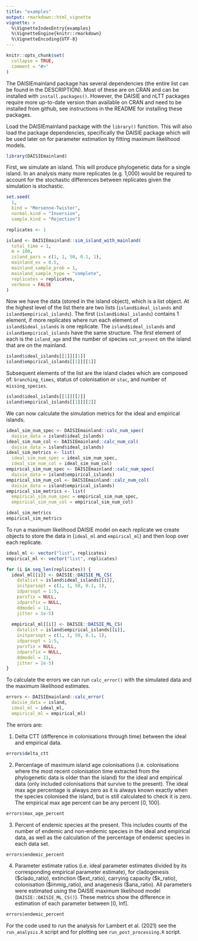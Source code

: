```yaml
---
title: "examples"
output: rmarkdown::html_vignette
vignette: >
  %\VignetteIndexEntry{examples}
  %\VignetteEngine{knitr::rmarkdown}
  %\VignetteEncoding{UTF-8}
---
```


```r
knitr::opts_chunk$set(
  collapse = TRUE,
  comment = "#>"
)
```

The DAISIEmainland package has several dependencies (the entire list can be
found in the DESCRIPTION). Most of these are on CRAN and can be installed with
`install.packages()`. However, the DAISIE and nLTT packages require more
up-to-date version than available on CRAN and need to be installed from github,
see instructions in the README for installing these packages. 

Load the DAISIEmainland package with the `library()` function. This will also
load the package dependencies, specifically the DAISIE package which will be
used later on for parameter estimation by fitting maximum likelihood models.

```r
library(DAISIEmainland)
```

First, we simulate an island. This will produce phylogenetic data for a single
island. In an analysis many more replicates (e.g. 1,000) would be required to 
account for the stochastic differences between replicates given the simulation
is stochastic. 

```r
set.seed(
  1,
  kind = "Mersenne-Twister",
  normal.kind = "Inversion",
  sample.kind = "Rejection")

replicates <- 1

island <- DAISIEmainland::sim_island_with_mainland(
  total_time = 1,
  m = 100,
  island_pars = c(1, 1, 50, 0.1, 1),
  mainland_ex = 0.5,
  mainland_sample_prob = 1,
  mainland_sample_type = "complete",
  replicates = replicates,
  verbose = FALSE
)
```

Now we have the data (stored in the island object), which is a list object.
At the highest level of the list there are two lists (`island$ideal_islands` and
`island$empirical_islands`). The first (`island$ideal_islands`) contains 1
element, if more replicates where run each element of `island$ideal_islands` 
is one replicate. The `island$ideal_islands` and `island$empirical_islands` 
have the same structure. The first element of each is the `island_age` and the 
number of species `not_present` on the island that are on the mainland.

```r
island$ideal_islands[[1]][[1]]
island$empirical_islands[[1]][[1]]
```

Subsequent elements of the list are the island clades which are composed of:
`branching_times`, status of colonisation or `stac`, and number of
`missing_species`.

```r
island$ideal_islands[[1]][[2]]
island$empirical_islands[[1]][[2]]
```

We can now calculate the simulation metrics for the ideal and empirical islands.

```r
ideal_sim_num_spec <- DAISIEmainland::calc_num_spec(
  daisie_data = island$ideal_islands)
ideal_sim_num_col <- DAISIEmainland::calc_num_col(
  daisie_data = island$ideal_islands)
ideal_sim_metrics <- list(
  ideal_sim_num_spec = ideal_sim_num_spec,
  ideal_sim_num_col = ideal_sim_num_col)
empirical_sim_num_spec <- DAISIEmainland::calc_num_spec(
  daisie_data = island$empirical_islands)
empirical_sim_num_col <- DAISIEmainland::calc_num_col(
  daisie_data = island$empirical_islands)
empirical_sim_metrics <- list(
  empirical_sim_num_spec = empirical_sim_num_spec,
  empirical_sim_num_col = empirical_sim_num_col)

ideal_sim_metrics
empirical_sim_metrics
```
  
To run a maximum likelihood DAISIE model on each replicate we create objects to
store the data in (`ideal_ml` and `empirical_ml`) and then loop over each
replicate.

```r
ideal_ml <- vector("list", replicates)
empirical_ml <- vector("list", replicates)

for (i in seq_len(replicates)) {
  ideal_ml[[i]] <- DAISIE::DAISIE_ML_CS(
    datalist = island$ideal_islands[[i]],
    initparsopt = c(1, 1, 50, 0.1, 1),
    idparsopt = 1:5,
    parsfix = NULL,
    idparsfix = NULL,
    ddmodel = 11,
    jitter = 1e-5)
  
  empirical_ml[[i]] <- DAISIE::DAISIE_ML_CS(
    datalist = island$empirical_islands[[i]],
    initparsopt = c(1, 1, 50, 0.1, 1),
    idparsopt = 1:5,
    parsfix = NULL,
    idparsfix = NULL,
    ddmodel = 11,
    jitter = 1e-5)
}
```

To calculate the errors we can run `calc_error()` with the simulated data and 
the maximum likelihood estimates.

```r
errors <- DAISIEmainland::calc_error(
  daisie_data = island,
  ideal_ml = ideal_ml,
  empirical_ml = empirical_ml)
```

The errors are: 

(1) Delta CTT (difference in colonisations through time) between
the ideal and empirical data.

```r
errors$delta_ctt
```

(2) Percentage of maximum island age colonisations (i.e. colonisations where
the most recent colonisation time extracted from the phylogenetic data is older
than the island) for the ideal and empirical data (only included colonisations 
that survive to the present). The ideal max age percentage is always zero as it
is always known exactly when the species colonised the island, but is still
calculated to check it is zero. The empirical max age percent can be any
percent [0, 100].

```r
errors$max_age_percent
```

(3) Percent of endemic species at the present. This includes counts of the 
number of endemic and non-endemic species in the ideal and empirical data, as 
well as the calculation of the percentage of endemic species in each data set.

```r
errors$endemic_percent
```

(4) Parameter estimate ratios (i.e. ideal parameter estimates divided by its
corresponding empirical parameter estimate), for cladogenesis (\$clado_ratio),
extinction (\$ext_ratio), carrying capacity (\$k_ratio), colonisation
(\$immig_ratio), and anagenesis (\$ana_ratio). All parameters were estimated
using the DAISIE maximum likelihood model (`DAISIE::DAISIE_ML_CS()`). These
metrics show the difference
in estimation of each parameter between [0, Inf].

```r
errors$endemic_percent
```

For the code used to run the analysis for Lambert et al. (2021) see the
`run_analysis.R` script and for plotting see `run_post_processing.R` script.
